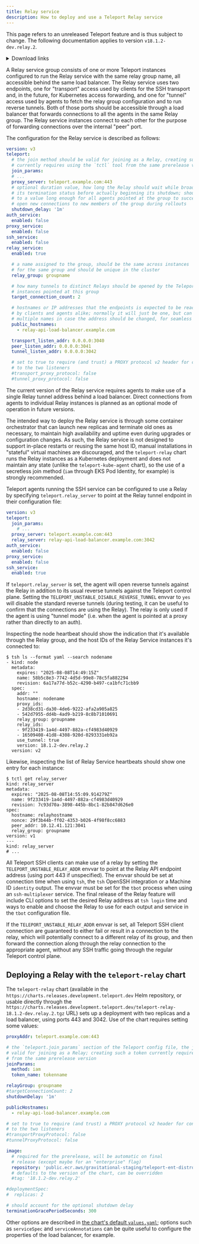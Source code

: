```yaml
---
title: Relay service
description: How to deploy and use a Teleport Relay service
---
```


<Admonition type="warning">

This page refers to an unreleased Teleport feature and is thus subject to change. The following documentation applies to version `v18.1.2-dev.relay.2`.

<details>
<summary>Download links</summary>
- [Linux ARM64/ARMv8 (64-bit) RPM](https://cdn.cloud.gravitational.io/teleport-ent-18.1.2-dev.relay.2-1.arm64.rpm)
- [Linux ARMv7 (32-bit) RPM](https://cdn.cloud.gravitational.io/teleport-ent-18.1.2-dev.relay.2-1.arm.rpm)
- [Linux 32-bit RPM](https://cdn.cloud.gravitational.io/teleport-ent-18.1.2-dev.relay.2-1.i386.rpm)
- [Linux 64-bit RPM](https://cdn.cloud.gravitational.io/teleport-ent-18.1.2-dev.relay.2-1.x86_64.rpm)
- [Linux 64-bit DEB](https://cdn.cloud.gravitational.io/teleport-ent_18.1.2-dev.relay.2_amd64.deb)
- [Linux ARM64/ARMv8 (64-bit) DEB](https://cdn.cloud.gravitational.io/teleport-ent_18.1.2-dev.relay.2_arm64.deb)
- [Linux ARMv7 (32-bit) DEB](https://cdn.cloud.gravitational.io/teleport-ent_18.1.2-dev.relay.2_arm.deb)
- [Linux 32-bit DEB](https://cdn.cloud.gravitational.io/teleport-ent_18.1.2-dev.relay.2_i386.deb)
- [MacOS Universal .pkg installer](https://cdn.cloud.gravitational.io/teleport-ent-18.1.2-dev.relay.2.pkg)
- [Teleport Connect 64-bit DEB](https://cdn.cloud.gravitational.io/teleport-connect_18.1.2-dev.relay.2_amd64.deb)
- [Teleport Connect](https://cdn.cloud.gravitational.io/Teleport%20Connect-18.1.2-dev.relay.2.dmg)
- [Teleport Connect 64-bit](https://cdn.cloud.gravitational.io/teleport-connect-18.1.2-dev.relay.2-x64.tar.gz)
- [Teleport Connect 64-bit RPM](https://cdn.cloud.gravitational.io/teleport-connect-18.1.2-dev.relay.2.x86_64.rpm)
- [Teleport Connect](https://cdn.cloud.gravitational.io/Teleport%20Connect%20Setup-18.1.2-dev.relay.2.exe)
- [MacOS Intel](https://cdn.cloud.gravitational.io/teleport-ent-v18.1.2-dev.relay.2-darwin-amd64-bin.tar.gz)
- [MacOS ARM](https://cdn.cloud.gravitational.io/teleport-ent-v18.1.2-dev.relay.2-darwin-arm64-bin.tar.gz)
- [MacOS Universal](https://cdn.cloud.gravitational.io/teleport-ent-v18.1.2-dev.relay.2-darwin-universal-bin.tar.gz)
- [Windows (64-bit)](https://cdn.cloud.gravitational.io/teleport-v18.1.2-dev.relay.2-windows-amd64-bin.zip)
- [Linux 32-bit](https://cdn.cloud.gravitational.io/teleport-ent-v18.1.2-dev.relay.2-linux-386-bin.tar.gz)
- [Linux 64-bit](https://cdn.cloud.gravitational.io/teleport-ent-v18.1.2-dev.relay.2-linux-amd64-bin.tar.gz)
- [Linux 64-bit (RHEL/CentOS 7.x compatible)](https://cdn.cloud.gravitational.io/teleport-ent-v18.1.2-dev.relay.2-linux-amd64-centos7-bin.tar.gz)
- [Linux ARM64/ARMv8 (64-bit)](https://cdn.cloud.gravitational.io/teleport-ent-v18.1.2-dev.relay.2-linux-arm64-bin.tar.gz)
- [Linux ARMv7 (32-bit)](https://cdn.cloud.gravitational.io/teleport-ent-v18.1.2-dev.relay.2-linux-arm-bin.tar.gz)
</details>

</Admonition>

A Relay service group consists of one or more Teleport instances configured to run the Relay service with the same relay group name, all accessible behind the same load balancer. The Relay service uses two endpoints, one for "transport" access used by clients for the SSH transport and, in the future, for Kubernetes access forwarding, and one for "tunnel" access used by agents to fetch the relay group configuration and to run reverse tunnels. Both of those ports should be accessible through a load balancer that forwards connections to all the agents in the same Relay group. The Relay service instances connect to each other for the purpose of forwarding connections over the internal "peer" port.

The configuration for the Relay service is described as follows:

```yaml
version: v3
teleport:
  # the join method should be valid for joining as a Relay, creating such a token
  # currently requires using the `tctl` tool from the same prerelease version
  join_params:
  # ...
  proxy_server: teleport.example.com:443
  # optional duration value, how long the Relay should wait while broadcasting
  # its termination status before actually beginning its shutdown; should be set
  # to a value long enough for all agents pointed at the group to successfully
  # open new connections to new members of the group during rollouts
  shutdown_delay: '1m'
auth_service:
  enabled: false
proxy_service:
  enabled: false
ssh_service:
  enabled: false
relay_service:
  enabled: true

  # a name assigned to the group, should be the same across instances
  # for the same group and should be unique in the cluster
  relay_group: groupname

  # how many tunnels to distinct Relays should be opened by the Teleport
  # instances pointed at this group
  target_connection_count: 2

  # hostnames or IP addresses that the endpoints is expected to be reached at
  # by clients and agents alike; normally it will just be one, but can be set to
  # multiple names in case the address should be changed, for seamless migrations
  public_hostnames:
    - relay-api-load-balancer.example.com

  transport_listen_addr: 0.0.0.0:3040
  peer_listen_addr: 0.0.0.0:3041
  tunnel_listen_addr: 0.0.0.0:3042

  # set to true to require (and trust) a PROXY protocol v2 header for connections
  # to the two listeners
  #transport_proxy_protocol: false
  #tunnel_proxy_protocol: false
```

<Admonition type="warning">

The current version of the Relay service requires agents to make use of a single Relay tunnel address behind a load balancer. Direct connections from agents to individual Relay instances is planned as an optional mode of operation in future versions.

</Admonition>

<Admonition type="warning">

The intended way to deploy the Relay service is through some container orchestrator that can launch new replicas and terminate old ones as necessary, to maintain high availability and uptime even during upgrades or configuration changes. As such, the Relay service is not designed to support in-place restarts or reusing the same host ID, manual installations in "stateful" virtual machines are discouraged, and the `teleport-relay` chart runs the Relay instances as a Kubernetes deployment and does not maintain any state (unlike the `teleport-kube-agent` chart), so the use of a secretless join method (`iam` through EKS Pod Identity, for example) is strongly recommended.

</Admonition>

Teleport agents running the SSH service can be configured to use a Relay by specifying `teleport.relay_server` to point at the Relay tunnel endpoint in their configuration file:

```yaml
version: v3
teleport:
  join_params:
    # ...
  proxy_server: teleport.example.com:443
  relay_server: relay-api-load-balancer.example.com:3042
auth_service:
  enabled: false
proxy_service:
  enabled: false
ssh_service:
  enabled: true
```

If `teleport.relay_server` is set, the agent will open reverse tunnels against the Relay in addition to its usual reverse tunnels against the Teleport control plane. Setting the `TELEPORT_UNSTABLE_DISABLE_REVERSE_TUNNEL` envvar to `yes` will disable the standard reverse tunnels (during testing, it can be useful to confirm that the connections are using the Relay). The relay is only used if the agent is using "tunnel mode" (i.e. when the agent is pointed at a proxy rather than directly to an auth).

Inspecting the node heartbeat should show the indication that it's available through the Relay group, and the host IDs of the Relay Service instances it's connected to:

```shell
$ tsh ls --format yaml --search nodename
- kind: node
  metadata:
    expires: "2025-08-08T14:49:15Z"
    name: 58b5c8e3-7742-4d5d-99e8-78c5fa882294
    revision: 6a17a77d-b52c-4290-b497-ca1bfc71cbb9
  spec:
    addr: ""
    hostname: nodename
    proxy_ids:
    - 2d38cd31-da30-4de6-9222-afa2a905a825
    - 542d7955-dd4b-4ad9-b219-8c8b71010691
    relay_group: groupname
    relay_ids:
    - 9f233419-1a4d-4497-882a-cf4983d40929
    - 16509408-41d8-4308-920d-0293331eb92a
    use_tunnel: true
    version: 18.1.2-dev.relay.2
  version: v2

```

Likewise, inspecting the list of Relay Service heartbeats should show one entry for each instance:

```shell
$ tctl get relay_server
kind: relay_server
metadata:
  expires: "2025-08-08T14:55:09.914279Z"
  name: 9f233419-1a4d-4497-882a-cf4983d40929
  revision: 7c93d70a-3898-445b-8bc1-82b847d626e0
spec:
  hostname: relayhostname
  nonce: 29f3b44b-ff02-4353-b026-4f98f8cc6883
  peer_addr: 10.12.41.121:3041
  relay_group: groupname
version: v1
---
kind: relay_server
# ...
```

All Teleport SSH clients can make use of a relay by setting the `TELEPORT_UNSTABLE_RELAY_ADDR` envvar to point at the Relay API endpoint address (using port 443 if unspecified). The envvar should be set at connection time when using `tsh`, the `tsh` OpenSSH integration or a Machine ID `identity` output. The envvar must be set for the `tbot` process when using an `ssh-multiplexer` service. The final release of the Relay feature will include CLI options to set the desired Relay address at `tsh login` time and ways to enable and choose the Relay to use for each output and service in the `tbot` configuration file.

If the `TELEPORT_UNSTABLE_RELAY_ADDR` envvar is set, all Teleport SSH client connection are guaranteed to either fail or result in a connection to the relay, which will potentially connect to a different relay of its group, and then forward the connection along through the relay connection to the appropriate agent, without any SSH traffic going through the regular Teleport control plane.

## Deploying a Relay with the `teleport-relay` chart

The `teleport-relay` chart (available in the `https://charts.releases.development.teleport.dev` Helm repository, or usable directly through the `https://charts.releases.development.teleport.dev/teleport-relay-18.1.2-dev.relay.2.tgz` URL) sets up a deployment with two replicas and a load balancer, using ports 443 and 3042. Use of the chart requires setting some values:

```yaml
proxyAddr: teleport.example.com:443

# the `teleport.join_params` section of the Teleport config file, the join method should be
# valid for joining as a Relay; creating such a token currently requires using the `tctl` tool
# from the same prerelease version
joinParams:
  method: iam
  token_name: tokenname

relayGroup: groupname
#targetConnectionCount: 2
shutdownDelay: '1m'

publicHostnames:
  - relay-api-load-balancer.example.com

# set to true to require (and trust) a PROXY protocol v2 header for connections
# to the two listeners
#transportProxyProtocol: false
#tunnelProxyProtocol: false

image:
  # required for the prerelease, will be automatic on final
  # release (except maybe for an "enterprise" flag)
  repository: 'public.ecr.aws/gravitational-staging/teleport-ent-distroless-debug'
  # defaults to the version of the chart, can be overridden
  #tag: '18.1.2-dev.relay.2'

#deploymentSpec:
#  replicas: 2

# should account for the optional shutdown delay
terminationGracePeriodSeconds: 300
```

Other options are described in [the chart's default `values.yaml`](https://github.com/gravitational/teleport/blob/v18.1.2-dev.relay.2/examples/chart/teleport-relay/values.yaml); options such as `serviceSpec` and `serviceAnnotations` can be quite useful to configure the properties of the load balancer, for example.
